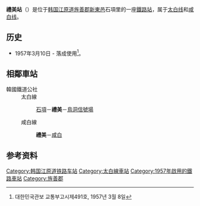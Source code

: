 {{朝鮮半島車站資訊
|公司色 = #0066b3
|文字色 = 
|站名 = 禮美站<br />{{lang|en|Yemi}}
|圖片 =Korail Yemi Station Frontyard Panoramic.jpg
|pxl = 
|圖片說明 =车站站舍
|車站編號 = 
|前一站1 = [[石項站|石項]]
|前一站距離1 = 3.1
|後一站距離1 = 6.6
|後一站1 = [[鸟洞信号场|鸟洞信号场]]
|距離1 =52.1
|起點站1 = [[堤川站|堤川]]
|所屬路線1 = [[太白线|太白线]]
|前一站2 = 
|前一站距離2 = 
|後一站距離2 = 5.2
|後一站2 = [[咸白站|咸白]]
|距離2 =0.0
|起點站2 = 禮美
|所屬路線2 = [[咸白线|咸白线]]
|諺文 = 예미역
|朝鮮漢字 = 禮美驛
|文觀部式 =Yemi-yeok 
|馬-賴式 =
|副站名 = 
|停站路線數 = 
|所屬公司 = [[韩国铁道公社|韩国铁道公社]]
|所在地 =[[江原道_(韩国)|江原道]][[旌善郡|旌善郡]][[新東邑|新東邑]]
|車站構造 = 地面車站
|月台配置 = 1面2线
|啟用年月日 =1957年3月10日
|廢站年月日 = 
|上下車人次 =
|統計年度 =
|轉車 = 
|備註 = 
|全寬備註 = 
}}

'''禮美站'''（{{kor|諺=예미역|漢=禮美驛|羅=Yemi yeok|f=y}}）是位于[[韩国|韩国]][[江原道_(韩国)|江原道]][[旌善郡|旌善郡]][[新東邑|新東邑]]石項里的一座[[鐵路站|鐵路站]]，属于[[太白线|太白线]]和[[咸白线|咸白线]]。

== 历史 ==
*1957年3月10日 - 落成使用<ref>대한민국관보 교통부고시제491호, 1957년 3월 8일</ref>。

== 相鄰車站 ==
;韓國鐵道公社
:太白線
::[[石項站|石項]]－'''禮美'''－[[鳥洞信號場|鳥洞信號場]]
:咸白線
::'''禮美'''－[[咸白站|咸白]]

== 参考资料 ==
{{reflist}}

{{太白线}}
{{咸白线}}
{{无穷花号}}

[[Category:韩国江原道铁路车站|Category:韩国江原道铁路车站]]
[[Category:太白線車站|Category:太白線車站]]
[[Category:1957年啟用的鐵路車站|Category:1957年啟用的鐵路車站]]
[[Category:旌善郡|Category:旌善郡]]